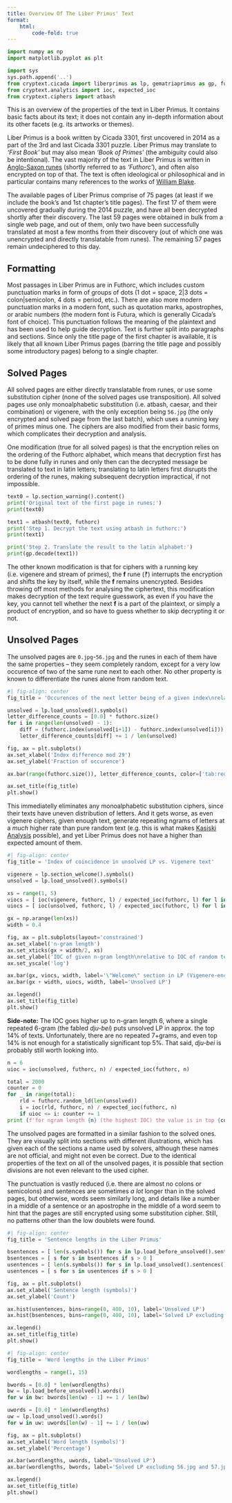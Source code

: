 ```yaml
---
title: Overview Of The Liber Primus' Text
format:
    html:
        code-fold: true
---
```


```python
import numpy as np
import matplotlib.pyplot as plt

import sys
sys.path.append('..')
from cryptext.cicada import liberprimus as lp, gematriaprimus as gp, futhorc
from cryptext.analytics import ioc, expected_ioc
from cryptext.ciphers import atbash
```


This is an overview of the properties of the text in Liber Primus. It contains basic facts about its text; it does not contain any in-depth information about its other facets (e.g. its artworks or themes).

Liber Primus is a book written by Cicada 3301, first uncovered in 2014 as a part of the 3rd and last Cicada 3301 puzzle. Liber Primus may translate to *'First Book'* but may also mean *'Book of Primes'* (the ambiguity could also be intentional). The vast majority of the text in Liber Primus is written in [Anglo-Saxon runes](https://en.wikipedia.org/wiki/Anglo-Saxon_runes) (shortly referred to as *'Futhorc'*), and often also encrypted on top of that. The text is often ideological or philosophical and in particular contains many references to the works of [William Blake](https://en.m.wikipedia.org/wiki/William_Blake).

The available pages of Liber Primus comprise of 75 pages (at least if we include the book's and 1st chapter's title pages). The first 17 of them were uncovered gradually during the 2014 puzzle, and have all been decrypted shortly after their discovery. The last 59 pages were obtained in bulk from a single web page, and out of them, only two have been successfully translated at most a few months from their discovery (out of which one was unencrypted and directly translatable from runes). The remaining 57 pages remain undeciphered to this day.

## Formatting

Most passages in Liber Primus are in Futhorc, which includes custom punctuation marks in form of groups of dots (1 dot = space, 2|3 dots = colon|semicolon, 4 dots = period, etc.). There are also more modern punctuation marks in a modern font, such as quotation marks, apostrophes, or arabic numbers (the modern font is Futura, which is generally Cicada's font of choice). This punctuation follows the meaning of the plaintext and has been used to help guide decryption. Text is further split into paragraphs and sections. Since only the title page of the first chapter is available, it is likely that all known Liber Primus pages (barring the title page and possibly some introductory pages) belong to a single chapter.

## Solved Pages

All solved pages are either directly translatable from runes, or use some substitution cipher (none of the solved pages use transposition). All solved pages use only monoalphabetic substitution (i.e. atbash, caesar, and their combination) or vigenere, with the only exception being `56.jpg` (the only encrypted and solved page from the last batch), which uses a running key of primes minus one. The ciphers are also modified from their basic forms, which complicates their decryption and analysis.

One modification (true for all solved pages) is that the encryption relies on the ordering of the Futhorc alphabet, which means that decryption first has to be done fully in runes and only then can the decrypted message be translated to text in latin letters; translating to latin letters first disrupts the ordering of the runes, making subsequent decryption impractical, if not impossible.

```python
text0 = lp.section_warning().content()
print('Original text of the first page in runes:')
print(text0)

text1 = atbash(text0, futhorc)
print('Step 1. Decrypt the text using atbash in futhorc:')
print(text1)

print('Step 2. Translate the result to the latin alphabet:')
print(gp.decode(text1))
```

The other known modification is that for ciphers with a running key (i.e. vigenere and stream of primes), the **f** rune (**ᚠ**) interrupts the encryption and shifts the key by itself, while the **f** remains unencrypted. Besides throwing off most methods for analysing the ciphertext, this modification makes decryption of the text require guesswork, as even if you have the key, you cannot tell whether the next **f** is a part of the plaintext, or simply a product of encryption, and so have to guess whether to skip decrypting it or not.

## Unsolved Pages

The unsolved pages are `0.jpg`-`56.jpg` and the runes in each of them have the same properties -- they seem completely random, except for a very low occurence of two of the same rune next to each other. No other property is known to differentiate the runes alone from random text.

```python
#| fig-align: center
fig_title = 'Occurences of the next letter being of a given index\nrelative to the current letter (unsolved LP)'

unsolved = lp.load_unsolved().symbols()
letter_difference_counts = [0.0] * futhorc.size()
for i in range(len(unsolved) - 1):
    diff = (futhorc.index(unsolved[i+1]) - futhorc.index(unsolved[i])) % 29
    letter_difference_counts[diff] += 1 / len(unsolved)

fig, ax = plt.subplots()
ax.set_xlabel('Index difference mod 29')
ax.set_ylabel('Fraction of occurence')

ax.bar(range(futhorc.size()), letter_difference_counts, color=['tab:red'] + (['tab:blue'] * (futhorc.size() - 1)))

ax.set_title(fig_title)
plt.show()
```

This immediatelly eliminates any monoalphabetic substitution ciphers, since their texts have uneven distribution of letters. And it gets worse, as even vigenere ciphers, given enough text, generate repeating ngrams of letters at a *much* higher rate than pure random text (e.g. this is what makes [Kasiski Analysis](https://en.m.wikipedia.org/wiki/Kasiski_examination) possible), and yet Liber Primus does not have a higher than expected amount of them.

```python
#| fig-align: center
fig_title = 'Index of coincidence in unsolved LP vs. Vigenere text'

vigenere = lp.section_welcome().symbols()
unsolved = lp.load_unsolved().symbols()

xs = range(1, 5)
viocs = [ ioc(vigenere, futhorc, l) / expected_ioc(futhorc, l) for l in xs ]
uiocs = [ ioc(unsolved, futhorc, l) / expected_ioc(futhorc, l) for l in xs ]

gx = np.arange(len(xs))
width = 0.4

fig, ax = plt.subplots(layout='constrained')
ax.set_xlabel('n-gram length')
ax.set_xticks(gx + width/2, xs)
ax.set_ylabel('IOC of given n-gram length\nrelative to IOC of random text')
ax.set_yscale('log')

ax.bar(gx, viocs, width, label='\"Welcome\" section in LP (Vigenere-encoded)')
ax.bar(gx + width, uiocs, width, label='Unsolved LP')

ax.legend()
ax.set_title(fig_title)
plt.show()
```

**Side-note:** The IOC goes higher up to n-gram length 6, where a single repeated 6-gram (the fabled *dju-bei*) puts unsolved LP in approx. the top 14% of texts. Unfortunately, there are no repeated 7+grams, and even top 14% is not enough for a statistically significant top 5%. That said, *dju-bei* is probably still worth looking into.

```python
n = 6
uioc = ioc(unsolved, futhorc, n) / expected_ioc(futhorc, n)

total = 2000
counter = 0
for _ in range(total):
    rld = futhorc.random_ld(len(unsolved))
    i = ioc(rld, futhorc, n) / expected_ioc(futhorc, n)
    if uioc <= i: counter += 1
print (f'for ngram length {n} (the highest IOC) the value is in top {counter * (100 / total)}%')
```

The unsolved pages are formatted in a similar fashion to the solved ones. They are visually split into sections with different illustrations, which has given each of the sections a name used by solvers, although these names are not official, and might not even be correct. Due to the identical properties of the text on all of the unsolved pages, it is possible that section divisions are not even relevant to the used cipher.

The punctuation is vastly reduced (i.e. there are almost no colons or semicolons) and sentences are sometimes *a lot* longer than in the solved pages, but otherwise, words seem similarly long, and details like a number in a middle of a sentence or an apostrophe in the middle of a word seem to hint that the pages are still encrypted using some substitution cipher. Still, no patterns other than the low doublets were found.

```python
#| fig-align: center
fig_title = 'Sentence lengths in the Liber Primus'

bsentences = [ len(s.symbols()) for s in lp.load_before_unsolved().sentences() ]
bsentences = [ s for s in bsentences if s > 0 ]
usentences = [ len(s.symbols()) for s in lp.load_unsolved().sentences() ]
usentences = [ s for s in usentences if s > 0 ]

fig, ax = plt.subplots()
ax.set_xlabel('Sentence length (symbols)')
ax.set_ylabel('Count')

ax.hist(usentences, bins=range(0, 400, 10), label='Unsolved LP')
ax.hist(bsentences, bins=range(0, 400, 10), label='Solved LP excluding 56.jpg and 57.jpg', color='#eeaa99aa')

ax.legend()
ax.set_title(fig_title)
plt.show()
```

```python
#| fig-align: center
fig_title = 'Word lengths in the Liber Primus'

wordlengths = range(1, 15)

bwords = [0.0] * len(wordlengths)
bw = lp.load_before_unsolved().words()
for w in bw: bwords[len(w) - 1] += 1 / len(bw)

uwords = [0.0] * len(wordlengths)
uw = lp.load_unsolved().words()
for w in uw: uwords[len(w) - 1] += 1 / len(uw)

fig, ax = plt.subplots()
ax.set_xlabel('Word length (symbols)')
ax.set_ylabel('Percentage')

ax.bar(wordlengths, uwords, label='Unsolved LP')
ax.bar(wordlengths, bwords, label='Solved LP excluding 56.jpg and 57.jpg\n(copied by 4 to match counts)', color='#eeaa99aa')

ax.legend()
ax.set_title(fig_title)
plt.show()
```
